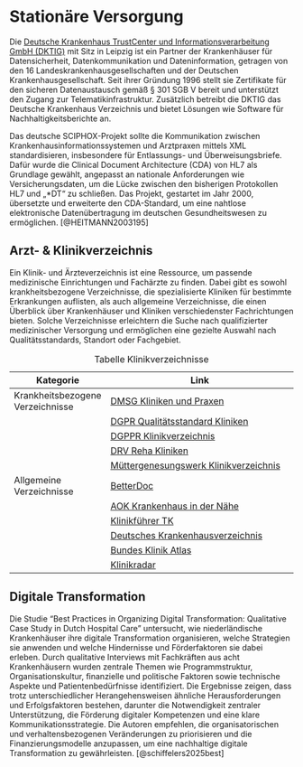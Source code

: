 # Stationäre Versorgung

Die [Deutsche Krankenhaus TrustCenter und Informationsverarbeitung GmbH (DKTIG)](https://dktig.de/) mit Sitz in Leipzig ist ein Partner der Krankenhäuser für Datensicherheit, Datenkommunikation und Dateninformation, getragen von den 16 Landeskrankenhausgesellschaften und der Deutschen Krankenhausgesellschaft. Seit ihrer Gründung 1996 stellt sie Zertifikate für den sicheren Datenaustausch gemäß § 301 SGB V bereit und unterstützt den Zugang zur Telematikinfrastruktur. Zusätzlich betreibt die DKTIG das Deutsche Krankenhaus Verzeichnis und bietet Lösungen wie Software für Nachhaltigkeitsberichte an.

Das deutsche SCIPHOX-Projekt sollte die Kommunikation zwischen Krankenhausinformationssystemen und Arztpraxen mittels XML standardisieren, insbesondere für Entlassungs- und Überweisungsbriefe. Dafür wurde die Clinical Document Architecture (CDA) von HL7 als Grundlage gewählt, angepasst an nationale Anforderungen wie Versicherungsdaten, um die Lücke zwischen den bisherigen Protokollen HL7 und „*DT“ zu schließen. Das Projekt, gestartet im Jahr 2000, übersetzte und erweiterte den CDA-Standard, um eine nahtlose elektronische Datenübertragung im deutschen Gesundheitswesen zu ermöglichen. [@HEITMANN2003195]

## Arzt- & Klinikverzeichnis

Ein Klinik- und Ärzteverzeichnis ist eine Ressource, um passende medizinische Einrichtungen und Fachärzte zu finden. Dabei gibt es sowohl krankheitsbezogene Verzeichnisse, die spezialisierte Kliniken für bestimmte Erkrankungen auflisten, als auch allgemeine Verzeichnisse, die einen Überblick über Krankenhäuser und Kliniken verschiedenster Fachrichtungen bieten. Solche Verzeichnisse erleichtern die Suche nach qualifizierter medizinischer Versorgung und ermöglichen eine gezielte Auswahl nach Qualitätsstandards, Standort oder Fachgebiet.

| Kategorie                   | Link                                                                                  |
|----------------------------|---------------------------------------------------------------------------------------|
| Krankheitsbezogene Verzeichnisse | [DMSG Kliniken und Praxen](https://www.dmsg.de/service/kliniken-und-praxen)         |
|                            | [DGPR Qualitätsstandard Kliniken](https://www.dgpr.de/kliniken/qualitaetsstandard-kliniken) |
|                            | [DGPPR Klinikverzeichnis](https://www.dgppr.de/index.php/klinikverzeichnis-dgppr-sp-582380048/) |
|                            | [DRV Reha Kliniken](https://www.drv-reha.de/kliniken)                                |
|                            | [Müttergenesungswerk Klinikverzeichnis](https://www.muettergenesungswerk.de/mgw-verbund/klinikverzeichnis) |
| Allgemeine Verzeichnisse    | [BetterDoc](https://betterdoc.org/)                                                  |
|                            | [AOK Krankenhaus in der Nähe](https://www.aok.de/pk/krankenhaus-in-der-naehe/)        |
|                            | [Klinikführer TK](https://klinikfuehrer.tk.de/)                                      |
|                            | [Deutsches Krankenhausverzeichnis](https://www.deutsches-krankenhaus-verzeichnis.de/app/suche) |
|                            | [Bundes Klinik Atlas](https://bundes-klinik-atlas.de/)                               |
|                            | [Klinikradar](https://klinikradar.de/)                                               |

: Tabelle Klinikverzeichnisse

## Digitale Transformation

Die Studie "Best Practices in Organizing Digital Transformation: Qualitative Case Study in Dutch Hospital Care" untersucht, wie niederländische Krankenhäuser ihre digitale Transformation organisieren, welche Strategien sie anwenden und welche Hindernisse und Förderfaktoren sie dabei erleben. Durch qualitative Interviews mit Fachkräften aus acht Krankenhäusern wurden zentrale Themen wie Programmstruktur, Organisationskultur, finanzielle und politische Faktoren sowie technische Aspekte und Patientenbedürfnisse identifiziert. Die Ergebnisse zeigen, dass trotz unterschiedlicher Herangehensweisen ähnliche Herausforderungen und Erfolgsfaktoren bestehen, darunter die Notwendigkeit zentraler Unterstützung, die Förderung digitaler Kompetenzen und eine klare Kommunikationsstrategie. Die Autoren empfehlen, die organisatorischen und verhaltensbezogenen Veränderungen zu priorisieren und die Finanzierungsmodelle anzupassen, um eine nachhaltige digitale Transformation zu gewährleisten. [@schiffelers2025best]


